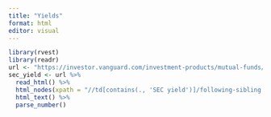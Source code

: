 ---
title: "Yields"
format: html
editor: visual
---


```{r}
library(rvest)
library(readr)
url <- "https://investor.vanguard.com/investment-products/mutual-funds/profile/vasix"
sec_yield <- url %>%
  read_html() %>%
  html_nodes(xpath = "//td[contains(., 'SEC yield')]/following-sibling::td") %>%
  html_text() %>%
  parse_number()

```

